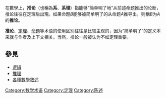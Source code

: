 {{Unreferenced |time=2010-02-23T16:30:14+00:00 }}
在數學上，'''推论'''（也稱為'''系'''、'''系理'''）指能够“简单明了地”从前述命题推出的论断，推论往往在定理后出現。如果命题''B''能够被简单明了的从命题''A''推导出，则稱''B''为''A''的'''推论'''。

'''推论'''、[[定理|定理]]、[[命題|命題]]等术语的使用区别往往是比较主观的，因为“简单明了”的定义本来就与作者及上下文相关。当然，推论一般被认为不如定理重要。

== 參見 ==
* [[逻辑|逻辑]]
* [[推理|推理]]
*[[定理#各種數學敘述（按重要性來排列）|各種數學敘述]]
{{邏輯}}
[[Category:数学术语|Category:数学术语]]
[[Category:定理|Category:定理]]
[[Category:陈述|Category:陈述]]